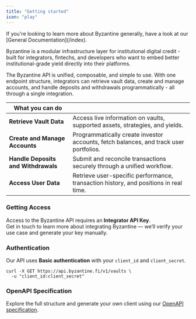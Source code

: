```yaml
---
title: "Getting started"
icon: "play"
---
```


<Note>
  If you're looking to learn more about Byzantine generally, have a look at our [General Documentation](/index).
</Note>

Byzantine is a modular infrastructure layer for institutional digital credit - built for integrators, fintechs, and developers who want to embed better institutional-grade yield directly into their platforms.

The Byzantine API is unified, composable, and simple to use. With one endpoint structure, integrators can retrieve vault data, create and manage accounts, and handle deposits and withdrawals programmatically - all through a single integration.

| **What you can do**                 |                                                                                       |
| ----------------------------------- | ------------------------------------------------------------------------------------- |
| **Retrieve Vault Data**             | Access live information on vaults, supported assets, strategies, and yields.          |
| **Create and Manage Accounts**      | Programmatically create investor accounts, fetch balances, and track user portfolios. |
| **Handle Deposits and Withdrawals** | Submit and reconcile transactions securely through a unified workflow.                |
| **Access User Data**                | Retrieve user-specific performance, transaction history, and positions in real time.  |

### Getting Access

Access to the Byzantine API requires an **Integrator API Key**.\
Get in touch to learn more about integrating Byzantine — we’ll verify your use case and generate your key manually.

<Card title="Get in touch" icon="sparkles" horizontal href="mailto:info@byzantine.fi" cta="Testing123">
  
</Card>

### Authentication

Our API uses **Basic authentication** with your `client_id` and `client_secret`.

```
curl -X GET https://api.byzantine.fi/v1/vaults \
  -u "client_id:client_secret"
```

### OpenAPI Specification

Explore the full structure and generate your own client using our [OpenAPI specification](http://docs.byzantine.fi/api-reference/openapi-integrator.json).